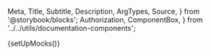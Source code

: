   Meta,
  Title,
  Subtitle,
  Description,
  ArgTypes,
  Source,
} from '@storybook/blocks';
  Authorization,
  ComponentBox,
} from '../../utils/documentation-components';

{setUpMocks()}

<Meta
  title="Entities/Payment Provisioning"
  Components="justifi-payment-provisioning"
  of={JustifiPaymentProvisioning}
/>

<Title />

---

Component to render a business onboarding form, segmented into multiple steps. You
will need to first create a business via [Business API](https://docs.justifi.tech/api-spec#tag/Business)
to get the business-id required for this component.

# Index

---

- [Props, events and methods](#props-events-and-methods)
- [Authorization](#authorization)
- [Example usage](#example-usage)

# Props, events and methods

---

<ArgTypes exclude={['Theme']} />

<Authorization
  actions={['write']}
  entity="business"
  identification="business_id"
/>

# Example Usage

---

<ComponentBox>
  <justifi-payment-provisioning />
</ComponentBox>

---

<Source dark language="html" code={example} />

